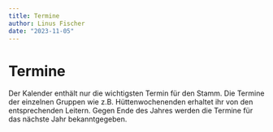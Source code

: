 ```yaml
---
title: Termine
author: Linus Fischer
date: "2023-11-05"
---
```



# Termine
Der Kalender enthält nur die wichtigsten Termin für den Stamm. Die Termine der einzelnen Gruppen wie z.B. Hüttenwochenenden erhaltet ihr von den entsprechenden Leitern. Gegen Ende des Jahres werden die Termine für das nächste Jahr bekanntgegeben.

<Calendar/>

<Download src="/files/Jahresplan2023Kids.pdf" title="Jahersplan 2023"/>
